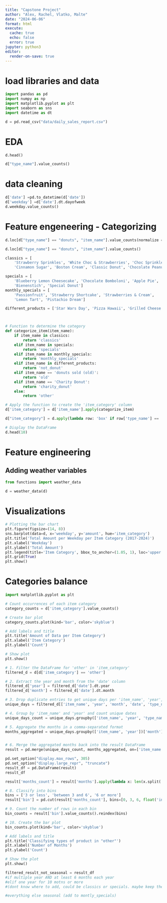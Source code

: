 ```yaml
---
title: "Capstone Project"
author: "Alex, Rachel, Vlatko, Malte"
date: "2024-06-06"
format: html
execute: 
  cache: true
  echo: false
  error: true
jupyter: python3
editor:
  render-on-save: true
---
```


# load libraries and data

```python
import pandas as pd
import numpy as np
import matplotlib.pyplot as plt
import seaborn as sns
import datetime as dt
```

```python
d = pd.read_csv("data/daily_sales_report.csv")
```

# EDA 

```python
d.head()
```


```python
d["type_name"].value_counts()
```




# data cleaning

```python
d['date'] =pd.to_datetime(d['date'])
d['weekday'] =d['date'].dt.dayofweek
d.weekday.value_counts()
```


# Feature engeneering - Categorizing

```python
d.loc[d["type_name"] == "donuts", "item_name"].value_counts(normalize = True)
```


```python
d.loc[d["type_name"] == "donuts", "item_name"].value_counts()
```


```python


classics = [
    'Strawberry Sprinkles', 'White Choc & Strawberries', 'Choc Sprinkles', 
    'Cinnamon Sugar', 'Boston Cream', 'Classic Donut', 'Chocolate Peanut Fudge', 'Salted Caramel Hazelnut', 'Salted Caramel']

specials = [
    'Blueberry Lemon Cheesecake', 'Chocolate Bomboloni', 'Apple Pie', 
    'Bienenstich', 'Special Donut']
monthly_specials = [
    'Passionfruit', 'Strawberry Shortcake', 'Strawberries & Cream', 
    'Lemon Tart', 'Pistachio Dream']

different_products = ['Star Wars Day', 'Pizza Hawaii', 'Grilled Cheese', 'Pie Day', 'Bat', 'Cat Day', 'NYE: Tonka Cream', 'Zimtstern Donut', 'Free Donut Softeis ', 'Cookie Softie Sandwich', 'Choc Custard Filled', 'Free Donut Upgrade', 'Strawberry Bun', 'Fried Chicken & Donut Waffle', 'Waffle + Maple Syrup', 'Chicken Waffle Sriracha', 'Chicken Waffle Truffle', 'Waffle + Sriracha ', 'Chicken Waffle Maple', 'Grilled Cheese with Jalapeños', 'Waffle + Truffle3', 'Grilled Cheese + Jalapenos', 'Classic Hot Dog', 'Special Hot Dog', 'Waffle + Truffle', 'Free Berliner', 'Letter Donuts']



# Function to determine the category
def categorize_item(item_name):
    if item_name in classics:
        return 'classics'
    elif item_name in specials:
        return 'specials'
    elif item_name in monthly_specials:
        return 'monthly_specials'
    elif item_name in different_products:
        return 'not_donut'
    elif item_name == 'donuts sold (old)':
        return 'old'
    elif item_name == 'Charity Donut':
        return 'charity_donut'
    else:
        return 'other'

# Apply the function to create the 'item_category' column
d['item_category'] = d['item_name'].apply(categorize_item)
```


```python
d["item_category"] = d.apply(lambda row: 'box' if row['type_name'] == 'box' else row['item_category'], axis=1)
```


```python
# Display the DataFrame
d.head(10)
```





# Feature engineering

## Adding weather variables


```python
from functions import weather_data
```


```python
d = weather_data(d)
```






# Visualizations

```python

# Plotting the bar chart
plt.figure(figsize=(14, 8))
sns.barplot(data=d, x='weekday', y='amount', hue='item_category')
plt.title('Total Amount per Weekday per Item Category (2017-2024)')
plt.xlabel('Weekday')
plt.ylabel('Total Amount')
plt.legend(title='Item Category', bbox_to_anchor=(1.05, 1), loc='upper left')
plt.grid(True)
plt.show()
```



# Categories balance

```python

import matplotlib.pyplot as plt

# Count occurrences of each item category
category_counts = d['item_category'].value_counts()

# Create bar plot
category_counts.plot(kind='bar', color='skyblue')

# Add labels and title
plt.title('Amount of Data per Item Category')
plt.xlabel('Item Category')
plt.ylabel('Count')

# Show plot
plt.show()
```

```python
# 1. Filter the DataFrame for 'other' in 'item_category'
filtered_d = d[d['item_category'] == 'other']

# 2. Extract the year and month from the 'date' column
filtered_d['year'] = filtered_d['date'].dt.year
filtered_d['month'] = filtered_d['date'].dt.month

# 3. Drop duplicate entries to get unique days per 'item_name', 'year', and 'month'
unique_days = filtered_d[['item_name', 'year', 'month', 'date', 'type_name']].drop_duplicates()

# 4. Group by 'item_name' and 'year' and count unique dates
unique_days_count = unique_days.groupby(['item_name', 'year', 'type_name']).size().reset_index(name='unique_days_count')

# 5. Aggregate the months in a comma-separated format
months_aggregated = unique_days.groupby(['item_name', 'year'])['month'].apply(lambda x: ','.join(map(str, sorted(x.unique())))).reset_index(name='months')


# 6. Merge the aggregated months back into the result DataFrame
result = pd.merge(unique_days_count, months_aggregated, on=['item_name', 'year'])

pd.set_option("display.max_rows", 305)
pd.set_option("display.large_repr", "truncate") 
result_df = pd.DataFrame(result)
result_df

```

```python
result['months_count'] = result['months'].apply(lambda x: len(x.split(',')))

# 8. Classify into bins
bins = ['3 or less', 'between 3 and 6', '6 or more']
result['bin'] = pd.cut(result['months_count'], bins=[0, 3, 6, float('inf')], labels=bins, right=False)

# 9. Count the number of rows in each bin
bin_counts = result['bin'].value_counts().reindex(bins)

# 10. Create the bar plot
bin_counts.plot(kind='bar', color='skyblue')

# Add labels and title
plt.title('Classifying types of product in "other"')
plt.xlabel('Number of Months')
plt.ylabel('Count')

# Show the plot
plt.show()
```

```python
filtered_result_not_seasonal = result_df
#if multiple year AND at least 6 months each year
#elif one year for 10 motns or more
#(dont know where to add, could be classics or specials. maybe keep them in others)

#everything else seasonal (add to montly_specials)

```

